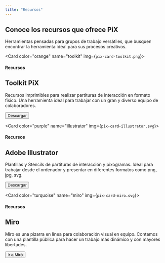 ```yaml
---
title: "Recursos"
---
```


<Card color="white">
  <h2 className="card-title">Conoce los recursos que ofrece PiX</h2>
  <p>
    Herramientas pensadas para grupos de trabajo versátiles, que busquen encontrar la herramienta ideal para sus procesos creativos.
  </p>
</Card>

<Card color="orange" name="toolkit" img={`pix-card-toolkit.png`}>
  <h4>Recursos</h4>
  <h2 className="card-title">Toolkit PiX</h2>
  <p>
    Recursos imprimibles para realizar partituras de interacción en formato físico.  Una herramienta ideal para trabajar con un gran y diverso equipo de colaboradores.
  </p>
  <Button type="dark" size="lg" to="https://www.google.com/url?q=https://drive.google.com/drive/folders/1Nl2-kPeGXEAVnRYeVn8eU8-jsxBUfdmK?usp%3Dsharing&sa=D&source=editors&ust=1616371045327000&usg=AOvVaw2UWTC-zrS8j-GUMLlqUPGg">Descargar</Button>
</Card>

<Card color="purple" name="illustrator" img={`pix-card-illustrator.svg`}>
  <h4>Recursos</h4>
  <h2 className="card-title">Adobe Illustrator</h2>
  <p>
    Plantillas y Stencils de partituras de interacción y pixogramas. Ideal para trabajar desde el ordenador y presentar en diferentes formatos como png, jpg, svg. 
  </p>
  <Button type="dark" size="lg" to="#">Descargar</Button>
</Card>

<Card color="turquoise" name="miro" img={`pix-card-miro.svg`}>
  <h4>Recursos</h4>
  <h2 className="card-title">Miro</h2>
  <p>
    Miro es una pizarra en línea para colaboración visual en equipo. Contamos con una plantilla pública para hacer un trabajo más dinámico y con mayores libertades.
  </p>
  <Button type="dark" size="lg" to="https://miro.com/miroverse/pix-collab/">Ir a Miró</Button>
</Card>